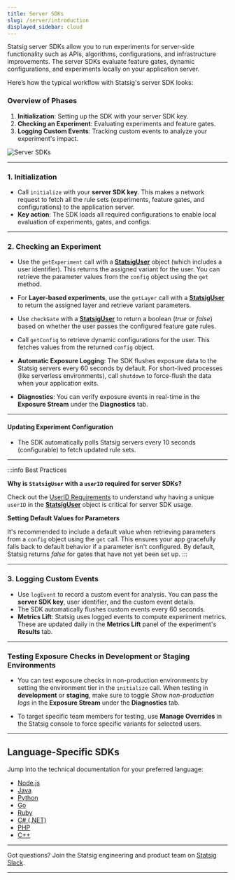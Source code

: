```yaml
---
title: Server SDKs
slug: /server/introduction
displayed_sidebar: cloud
---
```


Statsig server SDKs allow you to run experiments for server-side functionality such as APIs, algorithms, configurations, and infrastructure improvements. The server SDKs evaluate feature gates, dynamic configurations, and experiments locally on your application server.

Here’s how the typical workflow with Statsig's server SDK looks:

### Overview of Phases
1. **Initialization**: Setting up the SDK with your server SDK key.
2. **Checking an Experiment**: Evaluating experiments and feature gates.
3. **Logging Custom Events**: Tracking custom events to analyze your experiment's impact.

![Server SDKs](https://user-images.githubusercontent.com/1315028/169563936-121cb75e-37e5-491f-8bb1-2d853c2e04b8.png)

---

### 1. Initialization

- Call `initialize` with your **server SDK key**. This makes a network request to fetch all the rule sets (experiments, feature gates, and configurations) to the application server.
- **Key action**: The SDK loads all required configurations to enable local evaluation of experiments, gates, and configs.

---

### 2. Checking an Experiment

- Use the `getExperiment` call with a [**StatsigUser**](/server/concepts/user) object (which includes a user identifier). This returns the assigned variant for the user. You can retrieve the parameter values from the `config` object using the `get` method.
  
- For **Layer-based experiments**, use the `getLayer` call with a [**StatsigUser**](/server/concepts/user) to return the assigned layer and retrieve variant parameters.

- Use `checkGate` with a [**StatsigUser**](/server/concepts/user) to return a boolean (_true_ or _false_) based on whether the user passes the configured feature gate rules.

- Call `getConfig` to retrieve dynamic configurations for the user. This fetches values from the returned `config` object.

- **Automatic Exposure Logging**: The SDK flushes exposure data to the Statsig servers every 60 seconds by default. For short-lived processes (like serverless environments), call `shutdown` to force-flush the data when your application exits.

- **Diagnostics**: You can verify exposure events in real-time in the **Exposure Stream** under the **Diagnostics** tab.

---

#### Updating Experiment Configuration

- The SDK automatically polls Statsig servers every 10 seconds (configurable) to fetch updated rule sets.

---

:::info Best Practices

**Why is `StatsigUser` with a `userID` required for server SDKs?**

Check out the [UserID Requirements](/messages/serverRequiredUserID) to understand why having a unique `userID` in the [**StatsigUser**](/server/concepts/user) object is critical for server SDK usage.

**Setting Default Values for Parameters**

It's recommended to include a default value when retrieving parameters from a `config` object using the `get` call. This ensures your app gracefully falls back to default behavior if a parameter isn't configured. By default, Statsig returns _false_ for gates that have not yet been set up.
:::

---

### 3. Logging Custom Events

- Use `logEvent` to record a custom event for analysis. You can pass the **server SDK key**, user identifier, and the custom event details.
- The SDK automatically flushes custom events every 60 seconds.
- **Metrics Lift**: Statsig uses logged events to compute experiment metrics. These are updated daily in the **Metrics Lift** panel of the experiment's **Results** tab.

---

### Testing Exposure Checks in Development or Staging Environments

- You can test exposure checks in non-production environments by setting the environment tier in the `initialize` call. When testing in **development** or **staging**, make sure to toggle _Show non-production logs_ in the **Exposure Stream** under the **Diagnostics** tab.
  
- To target specific team members for testing, use **Manage Overrides** in the Statsig console to force specific variants for selected users.

---

## Language-Specific SDKs

Jump into the technical documentation for your preferred language:

- [Node.js](/server/nodejsServerSDK)
- [Java](/server/javaSdk)
- [Python](/server/pythonSDK)
- [Go](/server/golangSDK)
- [Ruby](/server/rubySDK)
- [C# (.NET)](/server/dotnetSDK)
- [PHP](/server/phpSDK)
- [C++](/server/cppSDK)

---

Got questions? Join the Statsig engineering and product team on [Statsig Slack](https://statsig.com/slack).

---
